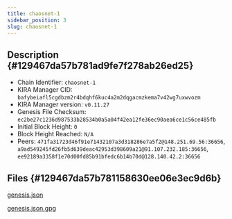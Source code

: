 ```yaml
---
title: chaosnet-1
sidebar_position: 3
slug: chaosnet-1
---
```





## Description {#129467da57b781ad9fe7f278ab26ed25}

- Chain Identifier: `chaosnet-1`
- KIRA Manager CID: `bafybeiafl5cgdbzm2r4bdqhf6kuc4a2m2dqgacmzkema7v42wg7uxwvozm`
- KIRA Manager version: `v0.11.27`
- Genesis File Checksum: `ec2be27c1236d987533b28534b0a5a04f42ea12fe36ec90aea6ce1c56ce485fb`
- Initial Block Height: `0`
- Block Height Reached: `N/A`
- Peers: `471fa31723d46f91e71432107a3d318286e7a5f2@148.251.69.56:36656`, `a9ad549245fd26fb5d639deac42953d398609a21@91.107.232.185:36656`, `ee92189a3358f1e70d00fd85b91bfedc6b14b70d@128.140.42.2:36656`

## Files {#129467da57b781158630ee06e3ec9d6b}


[genesis.json](https://prod-files-secure.s3.us-west-2.amazonaws.com/9b5bfc45-bdb5-4b46-80e6-aabe3cae64d0/855fdb00-6ad0-473f-877e-b2e0f344a034/genesis.json?X-Amz-Algorithm=AWS4-HMAC-SHA256&X-Amz-Content-Sha256=UNSIGNED-PAYLOAD&X-Amz-Credential=ASIAZI2LB466Y4IFWENG%2F20250317%2Fus-west-2%2Fs3%2Faws4_request&X-Amz-Date=20250317T150128Z&X-Amz-Expires=3600&X-Amz-Security-Token=IQoJb3JpZ2luX2VjEO%2F%2F%2F%2F%2F%2F%2F%2F%2F%2F%2FwEaCXVzLXdlc3QtMiJIMEYCIQDfiyrd1Y%2BJ0OjEvM4%2FUOkAK8Z6n9SlkKVmJexQYF%2Ba9QIhANPnl02vmFBXuxTs4oZGJanjHReM6HpJX7ASzFxXJPdoKv8DCEgQABoMNjM3NDIzMTgzODA1IgxjMnO%2Fre4CX8Qy%2FWkq3AOHrq3Lf77Ro0fv%2Fls4gd6NxzLlVaWRS1C3jmrN73lGr6JoNdumfFqH1Waa1WG8Wu1L17SZRlkaFQOX6yf7tPfc3Ly3ohEgyK2M%2Bb7dSixZvnf%2B3NWujwGyddCeBz2tW2Dr0wdUcXlcPX2HxMl13%2BQlrjE3XgFZEWNWbbJrXJDWQX8RM3cg%2FQN4mGCMGSghxnacc1w2dkkjwzy3V0TJf2jtwl2CV%2BY7g%2BPVb6g4ozlpliaeHkfSyeKCtOXxO%2Fo92StQ2I7cBNuDzhAxP0GKu27KZc7fLTPDQyc88k%2Bf0SpmDz2irMtojaLGuof%2FR0CMkDVKSXpBfP%2FPkWgG0Ck5GmGTsNHpJ9zaG767TdVBSaYeN1ZWUtdTaCjCxwdjhPWPBPB4IuRXNl6HHLNVcDNs2VTzgi%2B9EtTSvP5cozirhtMBiU%2BMi2wWfC7GaXENitqfTAPoYyVDPj0N01PRZPnu2XJAZjYUmNCoS2tOnwlo%2BPbED5yXDSnYCMz%2Blq03EdJqLqUMKdL%2Be3ELfflF0oNM0kGKzBGjRv99%2Buex9HnFEGfxKR7pIBow%2BWov3VvXe5%2F3m7EjQt3bn1DOykqdgdx9QphRYsdMboLXqG5kk9MO4Pz7bUWgarC67Hk0VTs%2F%2BjCF6uC%2BBjqkARaf6J461Txuljyd%2BJymgpQrHsbPhAHPnsKuLi7ggW%2FdBcHR442McGxAnXguZPE6WDPEZRpE9VNRV34c6gSWVCK6pJuILvFkaWhKCRxUEDavAErixFCXgguwQq009INIk0y4G8CLQAjlbo911hxGaYWchY0iUHZpM7hSpB6jBScPYiPWoCATh9TmSC%2B4wcBVgTtvlcOjErVXtb%2BpvhXXee0%2BVED%2F&X-Amz-Signature=311dbbb1e614568c34ca2ccc80ab5776eb01a7287af3dbc209d66a842533d580&X-Amz-SignedHeaders=host&x-id=GetObject)


[genesis.json.gpg](https://prod-files-secure.s3.us-west-2.amazonaws.com/9b5bfc45-bdb5-4b46-80e6-aabe3cae64d0/cc6cf6ac-ffe5-4d93-9deb-b3040bfb3fc7/genesis.json.gpg?X-Amz-Algorithm=AWS4-HMAC-SHA256&X-Amz-Content-Sha256=UNSIGNED-PAYLOAD&X-Amz-Credential=ASIAZI2LB466Y4IFWENG%2F20250317%2Fus-west-2%2Fs3%2Faws4_request&X-Amz-Date=20250317T150128Z&X-Amz-Expires=3600&X-Amz-Security-Token=IQoJb3JpZ2luX2VjEO%2F%2F%2F%2F%2F%2F%2F%2F%2F%2F%2FwEaCXVzLXdlc3QtMiJIMEYCIQDfiyrd1Y%2BJ0OjEvM4%2FUOkAK8Z6n9SlkKVmJexQYF%2Ba9QIhANPnl02vmFBXuxTs4oZGJanjHReM6HpJX7ASzFxXJPdoKv8DCEgQABoMNjM3NDIzMTgzODA1IgxjMnO%2Fre4CX8Qy%2FWkq3AOHrq3Lf77Ro0fv%2Fls4gd6NxzLlVaWRS1C3jmrN73lGr6JoNdumfFqH1Waa1WG8Wu1L17SZRlkaFQOX6yf7tPfc3Ly3ohEgyK2M%2Bb7dSixZvnf%2B3NWujwGyddCeBz2tW2Dr0wdUcXlcPX2HxMl13%2BQlrjE3XgFZEWNWbbJrXJDWQX8RM3cg%2FQN4mGCMGSghxnacc1w2dkkjwzy3V0TJf2jtwl2CV%2BY7g%2BPVb6g4ozlpliaeHkfSyeKCtOXxO%2Fo92StQ2I7cBNuDzhAxP0GKu27KZc7fLTPDQyc88k%2Bf0SpmDz2irMtojaLGuof%2FR0CMkDVKSXpBfP%2FPkWgG0Ck5GmGTsNHpJ9zaG767TdVBSaYeN1ZWUtdTaCjCxwdjhPWPBPB4IuRXNl6HHLNVcDNs2VTzgi%2B9EtTSvP5cozirhtMBiU%2BMi2wWfC7GaXENitqfTAPoYyVDPj0N01PRZPnu2XJAZjYUmNCoS2tOnwlo%2BPbED5yXDSnYCMz%2Blq03EdJqLqUMKdL%2Be3ELfflF0oNM0kGKzBGjRv99%2Buex9HnFEGfxKR7pIBow%2BWov3VvXe5%2F3m7EjQt3bn1DOykqdgdx9QphRYsdMboLXqG5kk9MO4Pz7bUWgarC67Hk0VTs%2F%2BjCF6uC%2BBjqkARaf6J461Txuljyd%2BJymgpQrHsbPhAHPnsKuLi7ggW%2FdBcHR442McGxAnXguZPE6WDPEZRpE9VNRV34c6gSWVCK6pJuILvFkaWhKCRxUEDavAErixFCXgguwQq009INIk0y4G8CLQAjlbo911hxGaYWchY0iUHZpM7hSpB6jBScPYiPWoCATh9TmSC%2B4wcBVgTtvlcOjErVXtb%2BpvhXXee0%2BVED%2F&X-Amz-Signature=da2dc925b13821a8d9190e89c5fabce2ececfb2aea4dfcf6d027728fe3f9571c&X-Amz-SignedHeaders=host&x-id=GetObject)

